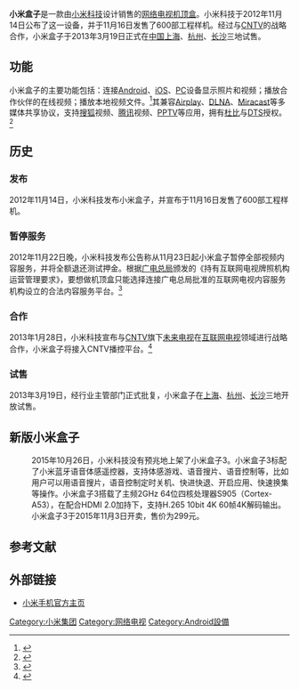 {{Information appliance
| name         = 小米盒子
| image        =
| caption      =
| manufacturer = [[小米科技|小米科技]]
| type         = [[网络电视机顶盒|网络电视机顶盒]]
| releasedate  = 2013年9月24日
| baseprice    = 299[[人民幣|人民幣]]
| connectivity = [[Wi-Fi|Wi-Fi]] (2.4GHz/5GHz [[IEEE_802.11|802.11a/b/g/n]]) <br /> [[以太网|10/100自适应以太网]] <br /> [[USB|Micro-USB]] <br /> [[HDMI|标准HDMI1.4]] <br /> 2.5mm复合视频输出<ref name="heziparam">{{cite|title=小米盒子参数|url=http://hezi.xiaomi.com/|accessdate=2013-10-08|archive-date=2013-10-06|archive-url=https://web.archive.org/web/20131006164636/http://hezi.xiaomi.com/|dead-url=no}}</ref>
| storage      =
| os           = [[Android|Android]]
| input        =
| memory       = [[DDR3|DDR3]] SDRAM 1GB
| weight       = {{convert|232|g|abbr=on}}
| processor    = Cortex-A9 双核1.5GHz<ref name=heziparam/>
| dimensions   = {{convert|105|mm|in|abbr=on}} (h)<br />{{convert|105|mm|in|abbr=on}} (w)<br />{{convert|21|mm|in|abbr=on}} (d)}}
'''小米盒子'''是一款由[[小米科技|小米科技]]设计销售的[[网络电视机顶盒|网络电视机顶盒]]。小米科技于2012年11月14日公布了这一设备，并于11月16日发售了600部工程样机。经过与[[CNTV|CNTV]]的战略合作，小米盒子于2013年3月19日正式在[[中国|中国]][[上海|上海]]、[[杭州|杭州]]、[[长沙|长沙]]三地试售。

== 功能 ==
小米盒子的主要功能包括：连接[[Android|Android]]、[[iOS|iOS]]、[[个人电脑|PC]]设备显示照片和视频；播放合作伙伴的在线视频；播放本地视频文件。<ref>{{cite news|url=http://tech.sina.com.cn/mobile/n/2012-11-14/15047797835.shtml|title=小米发布机顶盒产品“小米盒子” 售价399元|date=2012年11月14日|publisher=新浪数码|accessdate=2013-06-23|archive-date=2013-05-20|archive-url=https://web.archive.org/web/20130520082347/http://tech.sina.com.cn/mobile/n/2012-11-14/15047797835.shtml|dead-url=no}}</ref>其兼容[[Airplay_(Apple)|Airplay]]、[[DLNA|DLNA]]、[[Miracast|Miracast]]等多媒体共享协议，支持[[搜狐|搜狐]]视频、[[腾讯|腾讯]]视频、[[PPTV|PPTV]]等应用，拥有[[杜比|杜比]]与[[DTS|DTS]]授权。<ref>{{cite news|url=http://www.techweb.com.cn/news/2013-03-19/1283864.shtml|title=小米盒子完美复活 首发1万台售罄|date=2013年3月19日|publisher=TechWeb|accessdate=2013-06-23|archive-date=2013-05-23|archive-url=https://web.archive.org/web/20130523202515/http://www.techweb.com.cn/news/2013-03-19/1283864.shtml|dead-url=no}}</ref>

== 历史 ==
=== 发布 ===
2012年11月14日，小米科技发布小米盒子，并宣布于11月16日发售了600部工程样机。

=== 暂停服务 ===
2012年11月22日晚，小米科技发布公告称从11月23日起小米盒子暂停全部视频内容服务，并将全额退还测试押金。根据[[广电总局|广电总局]]颁发的《持有互联网电视牌照机构运营管理要求》，要想做机顶盒只能选择连接广电总局批准的互联网电视内容服务机构设立的合法内容服务平台。<ref>{{cite news|url=http://finance.sina.com.cn/chanjing/cyxw/20121124/121513786512.shtml|title=突然暂停全部视频小米盒子仅活8天|date=2012年11月24日|publisher=成都商报|accessdate=2013年6月23日|archive-date=2014年10月22日|archive-url=https://web.archive.org/web/20141022215957/http://finance.sina.com.cn/chanjing/cyxw/20121124/121513786512.shtml|dead-url=no}}</ref>

=== 合作 ===
2013年1月28日，小米科技宣布与[[CNTV|CNTV]]旗下[[未来电视|未来电视]]在[[互联网电视|互联网电视]]领域进行战略合作，小米盒子将接入CNTV播控平台。<ref>{{cite news|url=http://finance.sina.com.cn/stock/t/20130129/021414429122.shtml|title=签约CNTV小米盒子重出江湖|date=2013年1月29日|publisher=上海证券报|accessdate=2013年6月23日|archive-date=2014年10月22日|archive-url=https://web.archive.org/web/20141022221636/http://finance.sina.com.cn/stock/t/20130129/021414429122.shtml|dead-url=no}}</ref>

=== 试售 ===
2013年3月19日，经行业主管部门正式批复，小米盒子在[[上海|上海]]、[[杭州|杭州]]、[[长沙|长沙]]三地开放试售。

== 新版小米盒子 ==
:2015年10月26日，小米科技没有预兆地上架了小米盒子3。小米盒子3标配了小米蓝牙语音体感遥控器，支持体感游戏、语音搜片、语音控制等，比如用户可以用语音搜片，语音控制定时关机、快进快退、开启应用、快速换集等操作。小米盒子3搭载了主频2GHz 64位四核处理器S905（Cortex-A53），在配合HDMI 2.0加持下，支持H.265 10bit 4K 60帧4K解码输出。小米盒子3于2015年11月3日开卖，售价为299元。

== 参考文献 ==
{{reflist}}

== 外部链接 ==
*[http://www.xiaomi.com/ 小米手机官方主页] {{Wayback|url=http://www.xiaomi.com/ |date=20120831072133 }}

{{小米科技}}

[[Category:小米集团|Category:小米集团]]
[[Category:网络电视|Category:网络电视]]
[[Category:Android設備|Category:Android設備]]